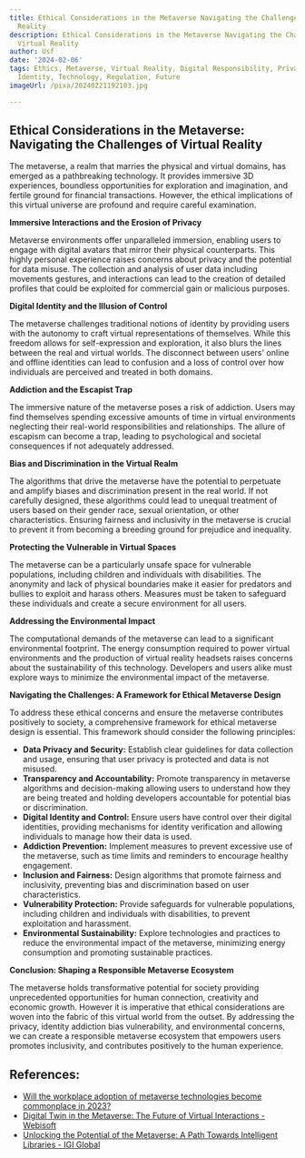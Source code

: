 ```yaml
---
title: Ethical Considerations in the Metaverse Navigating the Challenges of Virtual
  Reality
description: Ethical Considerations in the Metaverse Navigating the Challenges of
  Virtual Reality
author: Usf
date: '2024-02-06'
tags: Ethics, Metaverse, Virtual Reality, Digital Responsibility, Privacy, Safety,
  Identity, Technology, Regulation, Future
imageUrl: /pixa/20240221192103.jpg

---
```

## Ethical Considerations in the Metaverse: Navigating the Challenges of Virtual Reality

The metaverse, a realm that marries the physical and virtual domains, has emerged as a pathbreaking technology. It provides immersive 3D experiences,  boundless opportunities for  exploration  and  imagination, and fertile ground for financial transactions. However, the ethical implications of this virtual universe are profound and require careful examination.

**Immersive Interactions and the  Erosion of Privacy**

Metaverse environments offer unparalleled immersion,  enabling users to engage with digital avatars that  mirror their physical counterparts. This  highly personal  experience raises concerns about privacy and the  potential for data misuse.  The collection and analysis of user data including movements gestures,  and interactions can lead to the creation of detailed profiles that could be exploited for commercial gain or malicious purposes.

**Digital Identity and the Illusion of Control**

The metaverse challenges  traditional notions of identity by providing users with the autonomy to craft virtual representations of themselves. While this freedom allows for self-expression and exploration,  it also blurs  the lines between the real and virtual worlds. The disconnect between users' online and offline identities can lead to confusion and a  loss of  control over how individuals are perceived and treated in both  domains.

**Addiction and the Escapist Trap**

The immersive nature of the metaverse poses a risk  of addiction. Users may find themselves  spending  excessive amounts of time in virtual environments neglecting their real-world responsibilities and relationships. The allure of escapism can become a trap, leading to psychological and societal consequences if  not adequately addressed.

**Bias and Discrimination in the Virtual Realm**

The algorithms that drive the metaverse have the potential to perpetuate and amplify biases and discrimination present in  the  real world. If not carefully designed, these algorithms  could lead to unequal treatment of users based on their gender race, sexual orientation, or other characteristics. Ensuring fairness and inclusivity in the metaverse is crucial to prevent it from becoming a breeding ground for prejudice and inequality.

**Protecting the Vulnerable in Virtual Spaces**

The metaverse can be a particularly unsafe space for vulnerable  populations, including children and individuals with disabilities. The  anonymity and lack of physical boundaries make it easier for predators  and bullies to exploit and harass others. Measures must be taken to safeguard these  individuals and  create a secure environment for all users.

**Addressing the Environmental Impact**

The computational demands of the metaverse can lead to a significant  environmental footprint.  The energy consumption required to power virtual environments and the production of virtual reality headsets raises concerns about the sustainability  of this technology. Developers and users alike  must explore  ways to  minimize the environmental  impact of the metaverse.

**Navigating the Challenges: A Framework for  Ethical Metaverse Design**

To address these ethical concerns and ensure the  metaverse contributes positively to  society,  a comprehensive framework for  ethical  metaverse design  is  essential. This framework should consider the following principles:

* **Data Privacy and Security:** Establish clear guidelines for data  collection and usage, ensuring that  user privacy is protected and data is not  misused.
* **Transparency and Accountability:**  Promote transparency in metaverse algorithms and decision-making allowing users to understand how they are  being treated and holding developers accountable for potential bias or discrimination.
* **Digital Identity and  Control:** Ensure users have control over their  digital identities, providing mechanisms for identity verification and allowing individuals to manage how their data is used.
* **Addiction Prevention:** Implement measures to prevent excessive  use of the metaverse,  such as time limits and reminders to encourage healthy  engagement.
* **Inclusion and Fairness:** Design  algorithms that promote fairness and inclusivity, preventing bias and  discrimination based on user characteristics.
* **Vulnerability Protection:**  Provide safeguards for vulnerable populations, including children and individuals with disabilities, to  prevent exploitation and harassment.
* **Environmental Sustainability:**  Explore technologies  and practices to reduce the environmental impact of the metaverse, minimizing energy consumption and promoting  sustainable practices.

**Conclusion: Shaping a Responsible Metaverse Ecosystem**

The metaverse  holds transformative potential for society providing unprecedented  opportunities for human connection,  creativity and economic growth. However it is imperative that ethical  considerations are woven into the fabric of this virtual world from the outset. By  addressing the privacy, identity addiction bias vulnerability, and environmental concerns, we can create  a responsible metaverse ecosystem that empowers users promotes inclusivity, and contributes positively to the human experience.

## References:
- [Will the workplace adoption of metaverse technologies become commonplace in 2023?](https://www.walkme.com/blog/workplace-adoption-of-metaverse-technologies/)
- [Digital Twin in the Metaverse: The Future of Virtual Interactions - Webisoft](https://webisoft.com/articles/digital-twin-metaverse/)
- [Unlocking the Potential of the Metaverse: A Path Towards Intelligent Libraries - IGI Global](https://www.igi-global.com/chapter/unlocking-the-potential-of-the-metaverse/321454)
